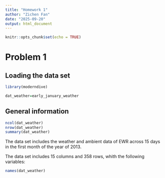 ```yaml
---
title: "Homework 1"
author: "Zichen Fan"
date: "2025-09-20"
output: html_document
---
```


```r
knitr::opts_chunk$set(echo = TRUE)
```

# Problem 1

## Loading the data set 

```r
library(moderndive)

dat_weather=early_january_weather
```

## General information
```r
ncol(dat_weather)
nrow(dat_weather)
summary(dat_weather)
```
The data set includes the weather and ambient data 
of EWR across 15 days in the first month of the year of 2013.

The data set includes 15 columns and 358 rows, whith the following variables:

```r
names(dat_weather)

```

